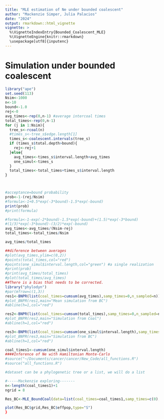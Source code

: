 ```yaml
---
title: "MLE estimation of Ne under bounded coalescent"
author: "Mackenzie Simper, Julia Palacios"
date: "2024"
output: rmarkdown::html_vignette
vignette: >
  %\VignetteIndexEntry{Bounded_Coalescent_MLE}
  %\VignetteEngine{knitr::rmarkdown}
  \usepackage[utf8]{inputenc}
---
```


Simulation under bounded coalescent
=====================================

```r
library("ape")
set.seed(113)
Nsim<-1000
n<-10
bound<-1.0
rej<-0
avg_times<-rep(0,n-1) #average intercoal times
total_times<-rep(0,n-1)
for (j in 1:Nsim){
  tree_s<-rcoal(n)
  #times_s<-tree_s$edge.length[1]
  times_s<-coalescent.intervals(tree_s)
  if (times_s$total.depth>bound){
    rej<-rej+1
  }else{
    avg_times<-times_s$interval.length+avg_times
    one_simul<-times_s
  }
  total_times<-total_times+times_s$interval.length
}



#acceptance=bound probability
prob<-1-(rej/Nsim)
#formula<-1+0.5*exp(-3*bound)-1.5*exp(-bound)
print(prob)
#print(formula)

#formula<-1-exp(-2*bound)-1.5*exp(-bound)+(1.5)*exp(-3*bound)
#(1/3)*exp(-3*bound)-(3/2)*exp(-bound)
avg_times<-avg_times/(Nsim-rej)
total_times<-total_times/Nsim

avg_times/total_times

##diference between averages
#plot(avg_times,ylim=c(0,2))
#points(total_times,col="red")
#points(one_simul$interval.length,col="green") #a single realization
#print(prob)
#print(avg_times/total_times)
#plot(total_times/avg_times)
##There is a bias that needs to be corrected.
library("phylodyn")
#par(mfrow=c(1,3))
res1<-BNPR(list(coal_times=cumsum(avg_times),samp_times=0,n_sampled=n))
#plot_BNPR(res1,main="Mean simulation from BC")
#abline(h=1,col="red")

res2<-BNPR(list(coal_times=cumsum(total_times),samp_times=0,n_sampled=n))
#plot_BNPR(res2,main="Simulation from Coal")
#abline(h=1,col="red")

res3<-BNPR(list(coal_times=cumsum(one_simul$interval.length),samp_times=0,n_sampled=n))
#plot_BNPR(res3,main="Simulation from BC")
#abline(h=1,col="red")

coal_times1<-cumsum(one_simul$interval.length)
####Inference of Ne with Hamiltonian Monte-Carlo
#source("~/Documents/cancer/cancer/New_Code/all_functions.R")
#source("all_functions.R")

#dataset can be a phylogenetic tree or a list, we will do a list

#-----Mackenzie exploring-------
n<-length(coal_times1)+1
ngrid = 8

Res_BC<-MLE_BoundCoal(data=list(coal_times=coal_times1,samp_times=c(0),n_sampled=n),lengthout=ngrid,bound=bound,eps=.02,eta=.01)

plot(Res_BC$grid,Res_BC$effpop,type="S")
}






```